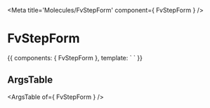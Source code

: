 
<Meta title='Molecules/FvStepForm' component={ FvStepForm } />

# FvStepForm

<Canvas>
<Story name='Common' height='150px'>{{
  components: { FvStepForm },
  template: `<FvStepForm
  >
  </FvStepForm>`
}}</Story>
</Canvas>

## ArgsTable

<ArgsTable of={ FvStepForm } />
